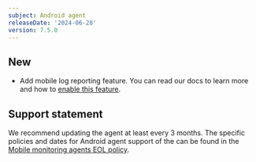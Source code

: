 ```yaml
---
subject: Android agent
releaseDate: '2024-06-28'
version: 7.5.0
---
```


## New

* Add mobile log reporting feature. You can read our docs to learn more and how to [enable this feature](/docs/mobile-monitoring/mobile-monitoring-ui/mobile-logs/).

## Support statement

We recommend updating the agent at least every 3 months. The specific policies and dates for Android agent support of the can be found in the [Mobile monitoring agents EOL policy](/docs/mobile-monitoring/new-relic-mobile/get-started/mobile-agents-eol-policy/#android-eol).
